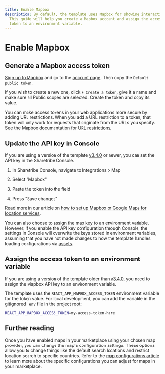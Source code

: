 ```yaml
---
title: Enable Mapbox
description: By default, the template uses Mapbox for showing interactive maps.
  This guide will help you create a Mapbox account and assign the access
  token to an environment variable.
---
```


# Enable Mapbox

## Generate a Mapbox access token

[Sign up to Mapbox](https://account.mapbox.com/auth/signup/) and go to
the [account page](https://account.mapbox.com/). Then copy the
`Default public token`.

If you wish to create a new one, click `+ Create a token`, give it a
name and make sure all Public scopes are selected. Create the token and
copy its value.

You can make access tokens in your web applications more secure by
adding URL restrictions. When you add a URL restriction to a token, that
token will only work for requests that originate from the URLs you
specify. See the Mapbox documentation for
[URL restrictions](https://docs.mapbox.com/accounts/overview/tokens/#url-restrictions).

## Update the API key in Console

If you are using a version of the template
[v3.4.0](https://github.com/sharetribe/web-template/releases/tag/v3.4.0)
or newer, you can set the API key in the Sharetribe Console.

1. In Sharetribe Console, navigate to Integrations > Map

2. Select "Mapbox"

3. Paste the token into the field

4. Press "Save changes"

Read more in our article on
[how to set up Mapbox or Google Maps for location services](https://www.sharetribe.com/help/en/articles/8676185-how-to-set-up-mapbox-or-google-maps-for-location-services).

You can also choose to assign the map key to an environment variable.
However, if you enable the API key configuration through Console, the
settings in Console will overwrite the keys stored in environment
variables, assuming that you have not made changes to how the template
handles loading configurations via [assets](/references/assets/).

## Assign the access token to an environment variable

If you are using a version of the template older than
[v3.4.0](https://github.com/sharetribe/web-template/releases/tag/v3.4.0),
you need to assign the Mapbox API key to an environment variable.

The template uses the `REACT_APP_MAPBOX_ACCESS_TOKEN` environment
variable for the token value. For local development, you can add the
variable in the gitignored `.env` file in the project root:

```bash
REACT_APP_MAPBOX_ACCESS_TOKEN=my-access-token-here
```

## Further reading

Once you have enabled maps in your marketplace using your chosen map
provider, you can change the map's configuration settings. These options
allow you to change things like the default search locations and
restrict location search to specific countries. Refer to the
[map configurations article](/template/maps/configure-maps/) to learn more
about the specific configurations you can adjust for maps in your
marketplace.
